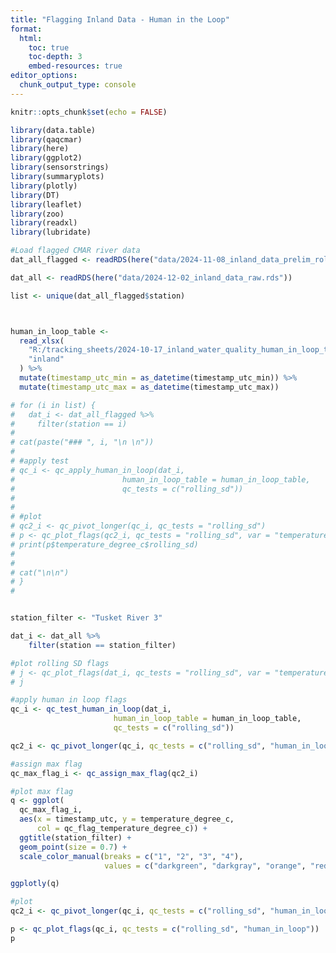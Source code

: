 ```yaml
---
title: "Flagging Inland Data - Human in the Loop"
format:
  html:
    toc: true
    toc-depth: 3
    embed-resources: true
editor_options: 
  chunk_output_type: console
---
```


```r
knitr::opts_chunk$set(echo = FALSE)

library(data.table)
library(qaqcmar)
library(here)
library(ggplot2)
library(sensorstrings)
library(summaryplots)
library(plotly)
library(DT)
library(leaflet)
library(zoo)
library(readxl)
library(lubridate)

#Load flagged CMAR river data
dat_all_flagged <- readRDS(here("data/2024-11-08_inland_data_prelim_rollingsd.rds"))

dat_all <- readRDS(here("data/2024-12-02_inland_data_raw.rds"))

list <- unique(dat_all_flagged$station)



human_in_loop_table <-
  read_xlsx(
    "R:/tracking_sheets/2024-10-17_inland_water_quality_human_in_loop_tracking.xlsx",
    "inland"
  ) %>%
  mutate(timestamp_utc_min = as_datetime(timestamp_utc_min)) %>%
  mutate(timestamp_utc_max = as_datetime(timestamp_utc_max))


```


```r

# for (i in list) {
#   dat_i <- dat_all_flagged %>%
#     filter(station == i)
# 
# cat(paste("### ", i, "\n \n"))
# 
# #apply test
# qc_i <- qc_apply_human_in_loop(dat_i,
#                        human_in_loop_table = human_in_loop_table,
#                        qc_tests = c("rolling_sd"))
# 
# 
# #plot
# qc2_i <- qc_pivot_longer(qc_i, qc_tests = "rolling_sd")
# p <- qc_plot_flags(qc2_i, qc_tests = "rolling_sd", var = "temperature_degree_c")
# print(p$temperature_degree_c$rolling_sd)
# 
# 
# cat("\n\n")
# }
# 



```



```r

station_filter <- "Tusket River 3"

dat_i <- dat_all %>%
    filter(station == station_filter)

#plot rolling SD flags
# j <- qc_plot_flags(dat_i, qc_tests = "rolling_sd", var = "temperature_degree_c")
# j

#apply human in loop flags
qc_i <- qc_test_human_in_loop(dat_i,
                       human_in_loop_table = human_in_loop_table,
                       qc_tests = c("rolling_sd"))

qc2_i <- qc_pivot_longer(qc_i, qc_tests = c("rolling_sd", "human_in_loop"))
```



```r
#assign max flag
qc_max_flag_i <- qc_assign_max_flag(qc2_i)

#plot max flag
q <- ggplot(
  qc_max_flag_i,
  aes(x = timestamp_utc, y = temperature_degree_c, 
      col = qc_flag_temperature_degree_c)) +
  ggtitle(station_filter) +
  geom_point(size = 0.7) + 
  scale_color_manual(breaks = c("1", "2", "3", "4"),
                     values = c("darkgreen", "darkgray", "orange", "red"))

ggplotly(q)


```








```r
#plot
qc2_i <- qc_pivot_longer(qc_i, qc_tests = c("rolling_sd", "human_in_loop"))

p <- qc_plot_flags(qc_i, qc_tests = c("rolling_sd", "human_in_loop"))
p
```

